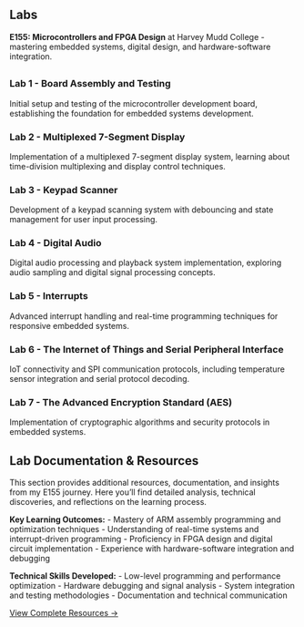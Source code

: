 ::: {.full-width-title}
::: {.section-title-container}
## Labs {.section-title}
:::
:::

::: {.page-content}
::: {.sidebar-left}
:::

::: {.main-content}
::: {.scroll-animate}
**E155: Microcontrollers and FPGA Design** at Harvey Mudd College - mastering embedded systems, digital design, and hardware-software integration.
:::

::: {.full-width-title}
::: {.section-title-container}
## {.section-title}
:::
:::

::: {.labs-grid}
<div class="lab-card completed scroll-animate-left">
<a href="static/labs/MicroP_Lab1.pdf" target="_blank" style="text-decoration: none; color: inherit; display: block;">
<h3>Lab 1 - Board Assembly and Testing</h3>
<p>Initial setup and testing of the microcontroller development board, establishing the foundation for embedded systems development.</p>
</a>
</div>

<div class="lab-card completed scroll-animate-left">
<a href="static/labs/MicroP_Lab2.pdf" target="_blank" style="text-decoration: none; color: inherit; display: block;">
<h3>Lab 2 - Multiplexed 7-Segment Display</h3>
<p>Implementation of a multiplexed 7-segment display system, learning about time-division multiplexing and display control techniques.</p>
</a>
</div>

<div class="lab-card completed scroll-animate-right">
<a href="static/labs/MicroP_Lab3.pdf" target="_blank" style="text-decoration: none; color: inherit; display: block;">
<h3>Lab 3 - Keypad Scanner</h3>
<p>Development of a keypad scanning system with debouncing and state management for user input processing.</p>
</a>
</div>

<div class="lab-card completed scroll-animate-left">
<a href="static/labs/MicroP_Lab4.pdf" target="_blank" style="text-decoration: none; color: inherit; display: block;">
<h3>Lab 4 - Digital Audio</h3>
<p>Digital audio processing and playback system implementation, exploring audio sampling and digital signal processing concepts.</p>
</a>
</div>

<div class="lab-card completed scroll-animate-scale">
<a href="static/labs/MicroP_Lab5.pdf" target="_blank" style="text-decoration: none; color: inherit; display: block;">
<h3>Lab 5 - Interrupts</h3>
<p>Advanced interrupt handling and real-time programming techniques for responsive embedded systems.</p>
</a>
</div>

<div class="lab-card completed scroll-animate-right">
<a href="static/labs/MicroP_Lab6.pdf" target="_blank" style="text-decoration: none; color: inherit; display: block;">
<h3>Lab 6 - The Internet of Things and Serial Peripheral Interface</h3>
<p>IoT connectivity and SPI communication protocols, including temperature sensor integration and serial protocol decoding.</p>
</a>
</div>

<div class="lab-card completed scroll-animate-left">
<a href="static/labs/MicroP_Lab7.pdf" target="_blank" style="text-decoration: none; color: inherit; display: block;">
<h3>Lab 7 - The Advanced Encryption Standard (AES)</h3>
<p>Implementation of cryptographic algorithms and security protocols in embedded systems.</p>
</a>
</div>
:::

:::

::: {.sidebar-right}
:::
:::

::: {.full-width-content}
::: {.section-title-container}
## Lab Documentation & Resources {.section-title}
:::

::: {.scroll-animate}
This section provides additional resources, documentation, and insights from my E155 journey. Here you'll find detailed analysis, technical discoveries, and reflections on the learning process.

**Key Learning Outcomes:**
- Mastery of ARM assembly programming and optimization techniques
- Understanding of real-time systems and interrupt-driven programming
- Proficiency in FPGA design and digital circuit implementation
- Experience with hardware-software integration and debugging

**Technical Skills Developed:**
- Low-level programming and performance optimization
- Hardware debugging and signal analysis
- System integration and testing methodologies
- Documentation and technical communication

[View Complete Resources →](resources.qmd){.btn .btn-secondary}
:::
:::

<script src="scroll-animations.js"></script>

